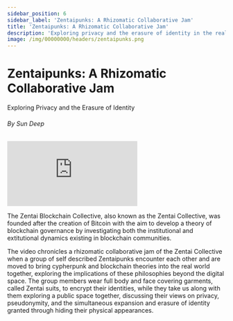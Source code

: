 ```yaml
---
sidebar_position: 6
sidebar_label: 'Zentaipunks: A Rhizomatic Collaborative Jam'
title: 'Zentaipunks: A Rhizomatic Collaborative Jam'
description: 'Exploring privacy and the erasure of identity in the real world'
image: /img/00000000/headers/zentaipunks.png
---
```


# Zentaipunks: A Rhizomatic Collaborative Jam
<span class="doc-subtitle">Exploring Privacy and the Erasure of Identity</span>
###### By Sun Deep
<ImgUp className="img-up" />
<iframe class="video-embed" src="https://player.vimeo.com/video/699036553?h=3c3121c1a1&amp;badge=0&amp;autopause=0&amp;player_id=0&amp;app_id=58479" title="Vimeo video player" frameborder="0" allow="autoplay; fullscreen; picture-in-picture" allowfullscreen></iframe>
<ImgDown className="img-down" />

The Zentai Blockchain Collective, also known as the Zentai Collective, was founded after the creation of Bitcoin with the aim to develop a theory of blockchain governance by investigating both the institutional and extitutional dynamics existing in blockchain communities. 

The video chronicles a rhizomatic collaborative jam of the Zentai Collective when a group of self described Zentaipunks encounter each other and are moved to bring cypherpunk and blockchain theories into the real world together, exploring the implications of these philosophies beyond the digital space. The group members wear full body and face covering garments, called Zentai suits, to encrypt their identities, while they take us along with them exploring a public space together, discussing their views on privacy, pseudonymity, and the simultaneous expansion and erasure of identity granted through hiding their physical appearances.